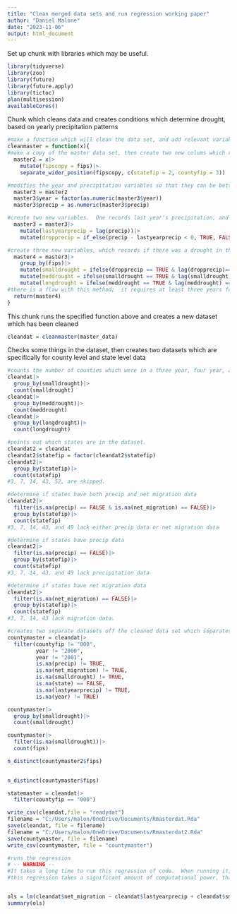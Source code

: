 ```yaml
---
title: "Clean merged data sets and run regression working paper"
author: "Daniel Malone"
date: "2023-11-06"
output: html_document
---
```

Set up chunk with libraries which may be useful.
```r
library(tidyverse)
library(zoo)
library(future)
library(future.apply)
library(tictoc)
plan(multisession)
availableCores()
```

Chunk which cleans data and creates conditions which determine drought, based on yearly precipitation patterns
```r
#make a function which will clean the data set, and add relevant variables
cleanmaster = function(x){
#make a copy of the master data set, then create two new colums which record the state fip code and county fip code separately
  master2 = x|>
    mutate(fipscopy = fips)|>
    separate_wider_position(fipscopy, c(statefip = 2, countyfip = 3))

#modifies the year and precipitation variables so that they can be better used for regression analysis
  master3 = master2
  master3$year = factor(as.numeric(master3$year))
  master3$precip = as.numeric(master3$precip)

#create two new variables.  One records last year's precipitation, and the other records whether there was a year to year drop in precipitation
  master3 = master3|>
    mutate(lastyearprecip = lag(precip))|>
    mutate(dropprecip = if_else(precip - lastyearprecip < 0, TRUE, FALSE))

#create three new variables, which records if there was a drought in that county that year.  This is recorded as three year droughts, four year droughts, and five year droughts.
  master4 = master3|>
    group_by(fips)|>
    mutate(smalldrought = ifelse(dropprecip == TRUE & lag(dropprecip)== TRUE & lag(dropprecip, n = 2)==TRUE,TRUE,FALSE))|>
    mutate(meddrought = ifelse(smalldrought == TRUE & lag(smalldrought) == TRUE,TRUE,FALSE))|>
    mutate(longdrought = ifelse(meddrought == TRUE & lag(meddrought) == TRUE,TRUE,FALSE))
#there is a flaw with this method;  it requires at least three years for the data to register a drought, even though a drought may have been occurring during this time period.  It may be useful to pull precipitation data from 4 years prior to the start date, or to simply move the goalposts, and make sure the regression only runs for time periods without false negative errors.
  return(master4)
}
```
This chunk runs the specified function above and creates a new dataset which has been cleaned
```r
cleandat = cleanmaster(master_data)
```
Checks some things in the dataset, then creates two datasets which are specifically for county level and state level data
```r
#counts the number of counties which were in a three year, four year, and five year drought
cleandat|>
  group_by(smalldrought)|>
  count(smalldrought)
cleandat|>
  group_by(meddrought)|>
  count(meddrought)
cleandat|>
  group_by(longdrought)|>
  count(longdrought)

#points out which states are in the dataset.
cleandat2 = cleandat
cleandat2$statefip = factor(cleandat2$statefip)
cleandat2|>
  group_by(statefip)|>
  count(statefip)
#3, 7, 14, 43, 52, are skipped.

#determine if states have both precip and net migration data
cleandat2|>
  filter(is.na(precip) == FALSE & is.na(net_migration) == FALSE)|>
  group_by(statefip)|>
  count(statefip)
#3, 7, 14, 43, and 49 lack either precip data or net migration data

#determine if states have precip data
cleandat2|>
  filter(is.na(precip) == FALSE)|>
  group_by(statefip)|>
  count(statefip)
#3, 7, 14, 43, and 49 lack precipitation data

#determine if states have net migration data
cleandat2|>
  filter(is.na(net_migration) == FALSE)|>
  group_by(statefip)|>
  count(statefip)
#3, 7, 14, 43 lack migration data.

#creates two separate datasets off the cleaned data set which separates fips codes that refer to state data and county data.
countymaster = cleandat|>
  filter(countyfip != "000",
         year != "2000",
         year != "2001",
         is.na(precip) != TRUE,
         is.na(net_migration) != TRUE,
         is.na(smalldrought) != TRUE,
         is.na(state) == FALSE,
         is.na(lastyearprecip) != TRUE,
         is.na(year) != TRUE)

countymaster|>
  group_by(smalldrought)|>
  count(smalldrought)

countymaster|>
  filter(is.na(smalldrought))|>
  count(fips)

n_distinct(countymaster2$fips)
  

n_distinct(countymaster$fips)

statemaster = cleandat|>
  filter(countyfip == "000")
```


```r

write_csv(cleandat,file = "readydat")
filename = "C:/Users/malon/OneDrive/Documents/Rmasterdat.Rda"
save(cleandat, file = filename)
filename = "C:/Users/malon/OneDrive/Documents/Rmasterdat2.Rda"
save(countymaster, file = filename)
write_csv(countymaster, file = "countymaster")
```


```r
#runs the regression
# -- WARNING -- 
#It takes a long time to run this regression of code.  When running it, be patient, and let your computer run.  It may also be wise to add code which allows R to run all available cores at some point, if we want to run this line of code for testing purposes.
#this regression takes a significant amount of computational power, that R might not be the optimal use here.  Maybe running the exported readymasterdat file on Stata would work better?


ols = lm(cleandat$net_migration ~ cleandat$lastyearprecip + cleandat$smalldrought + cleandat$lastyearprecip * cleandat$smalldrought + cleandat$fips + cleandat$state * cleandat$year)
summary(ols)

```